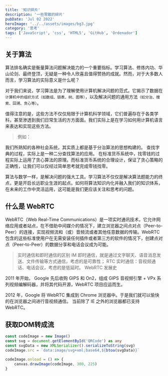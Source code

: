 ```yaml
---
title: '知识碎片'
description: '一些零散的碎片'
pubDate: 'Jul 02 2022'
heroImage: '../../assets/images/bg3.jpg'
category: '思考'
tags: ['JavaScript', 'css', 'HTML5', 'GitHub', 'Ordenador']
---
```


## 关于算法

算法排名确实是衡量算法问题解决能力的一个重要指标。学习算法、修炼内功、华山论剑、最终登顶，无疑是一种令人欣喜且值得赞扬的成就。然而，对于大多数人而言，学习算法的实际意义是什么呢？

对于我们来说，学习算法是为了理解使用计算机解决问题的范式。它揭示了数据在`计算机中的组织方式（如数组、链表、树、图等）`，以及解决问题的通用方法`（如分治、搜索、回溯、贪心等）`。

值得注意的是，这些方法不仅仅局限于计算机科学领域，它们普遍存在于各类学科，甚至渗透到我们日常生活的方方面面。我们实际上是在学习如何用计算机语言来表达和实现这些方法。

> 例如：

我们所熟知的各种社会系统，其实质上都是基于分治算法的思想构建的。
查找字典的过程，实际上是一种二分查找算法的应用。
在标准货币系统中，找零钱的过程实际上运用了贪心算法的原理。而标准货币系统的合理设计，保证了贪心策略的正确性，让我们可以仅经过简单思考就完成零钱找零。

算法与数学一样，是解决问题的强大工具。学习算法不仅仅是解决算法题能力的终点，更是开启长远职业生涯的起点。如何将算法知识内化并融入我们的知识体系，在未来的工作中灵活运用，这可能是我们更应该关注和思考的问题。

## 什么是 WebRTC

WebRTC（Web Real-Time Communications）是一项实时通讯技术，它允许网络应用或者站点，在不借助中间媒介的情况下，建立浏览器之间点对点（Peer-to-Peer）的连接，实现视频流和（或）音频流或者其他任意数据的传输。WebRTC 包含的这些标准使用户在无需安装任何插件或者第三方的软件的情况下，创建点对点（Peer-to-Peer）的数据分享和电话会议成为可能。

> 实时通信和即时通信的区别
> IM 即时通信，就是通过文字聊天、语音消息发送、文件传输等方式通信，考虑的是可靠性；
> RTC 实时通信：音视频通话、电话会议，考虑的是低延时。
> WebRTC 发展史

2011 年开始， Google 先后收购 GIPS 和 On2，组成 GIPS 音视频引擎 + VPx 系列视频编解码器，并将其代码开源，WebRTC 项目应运而生。

2012 年，Google 将 WebRTC 集成到 Chrome 浏览器中。于是我们就可以愉快的在浏览器之间进行音视频通信。
当前除了 IE 之外的浏览器都已支持 WebRTC。

## 获取DOM转成流

```ts
const codeImage = new Image()
const svg = document.getElementById('QRCode') as any
const svgData = new XMLSerializer().serializeToString(svg)
codeImage.src = `data:image/svg+xml;base64,${btoa(svgData)}`

codeImage.onload = () => {
	canvas.drawImage(codeImage, 300, 225)
}
```
